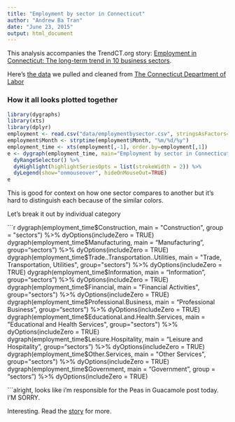 ```yaml
---
title: "Employment by sector in Connecticut"
author: "Andrew Ba Tran"
date: "June 23, 2015"
output: html_document
---
```


This analysis accompanies the TrendCT.org story: [Employment in Connecticut: The long-term trend in 10 business sectors](http://trendct.org/2015/06/23/employment-in-connecticut-11-business-sector-trend-charts/).

Here's [the data](https://github.com/trendct/employment-by-sector/blob/master/data/employmentbysector.csv) we pulled and cleaned from [The Connecticut Department of Labor](http://www1.ctdol.state.ct.us/lmi/SecEmp.asp)

### How it all looks plotted together
```r
library(dygraphs)
library(xts)
library(dplyr)
employment <- read.csv("data/employmentbysector.csv", stringsAsFactors=FALSE)
employment$Month <- strptime(employment$Month, "%m/%d/%y")
employment_time <- xts(employment[,-1], order.by=employment[,1]) 
e <- dygraph(employment_time, main="Employment by sector in Connecticut", ylab = "Employees") %>% 
  dyRangeSelector() %>%
  dyHighlight(highlightSeriesOpts = list(strokeWidth = 2)) %>%
  dyLegend(show="onmouseover", hideOnMouseOut=TRUE)
e
```

This is good for context on how one sector compares to another but it's hard to distinguish each because of the similar colors.

Let's break it out by individual category


```r
dygraph(employment_time$Construction, main = "Construction", group = "sectors") %>% dyOptions(includeZero = TRUE)
dygraph(employment_time$Manufacturing, main = "Manufacturing", group="sectors")  %>% dyOptions(includeZero = TRUE)
dygraph(employment_time$Trade..Transportation..Utilities, main = "Trade, Transportation, Utilities", group="sectors") %>%  dyOptions(includeZero = TRUE)
dygraph(employment_time$Information, main = "Information", group="sectors") %>%  dyOptions(includeZero = TRUE)
dygraph(employment_time$Financial, main = "Financial Activities", group="sectors") %>%  dyOptions(includeZero = TRUE)
dygraph(employment_time$Professional.Business, main = "Professional Business", group="sectors") %>%  dyOptions(includeZero = TRUE)
dygraph(employment_time$Educational.and.Health.Services, main = "Educational and Health Services", group="sectors") %>%  dyOptions(includeZero = TRUE)
dygraph(employment_time$Leisure.Hospitality, main = "Leisure and Hospitality", group="sectors") %>%  dyOptions(includeZero = TRUE)
dygraph(employment_time$Other.Services, main = "Other Services", group="sectors") %>%  dyOptions(includeZero = TRUE)
dygraph(employment_time$Government, main = "Government", group = "sectors") %>%  dyOptions(includeZero = TRUE)

```alright, looks like i’m responsible for the Peas in Guacamole post today. I’M SORRY.

Interesting. Read the [story](http://trendct.org/2015/06/23/employment-in-connecticut-11-business-sector-trend-charts/) for more.
